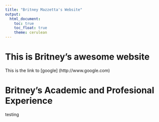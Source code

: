 ```yaml
---
title: "Britney Mazzetta's Website"
output: 
  html_document:
    toc: true
    toc_float: true
    theme: cerulean
---
```


# This is Britney's awesome website

This is the link to [google] (http://www.google.com)

# Britney's Academic and Profesional Experience

testing